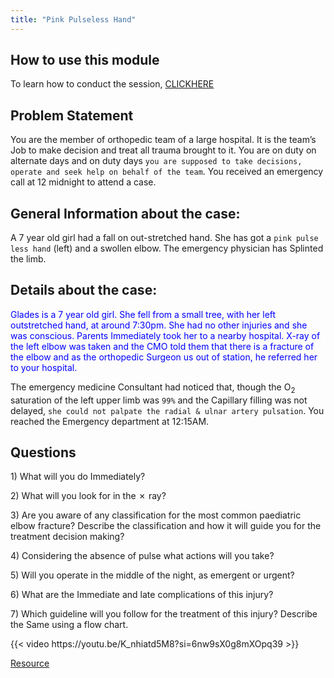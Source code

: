 ```yaml
---
title: "Pink Pulseless Hand"
---
```


## How to use this module

To learn how to conduct the session, [CLICK ](https://www.knotes.co.in/medical%20education/pbl)[HERE](https://www.knotes.co.in/education%20technology/pbl)

::: callout-warning
## Problem Statement

You are the member of orthopedic team of a large hospital. It is the team's Job to make decision and treat all trauma brought to it. You are on duty on alternate days and on duty days `you are supposed to take decisions, operate and seek help on behalf of the team`. You received an emergency call at 12 midnight to attend a case.
:::

## General Information about the case:

A 7 year old girl had a fall on out-stretched hand. She has got a `pink pulse less hand` (left) and a swollen elbow. The emergency physician has Splinted the limb.

## Details about the case:

[Glades is a 7 year old girl. She fell from a small tree, with her left outstretched hand, at around 7:30pm. She had no other injuries and she was conscious. Parents Immediately took her to a nearby hospital. X-ray of the left elbow was taken and the CMO told them that there is a fracture of the elbow and as the orthopedic Surgeon us out of station, he referred her to your hospital.]{style="color: blue"}

The emergency medicine Consultant had noticed that, though the O~2~ saturation of the left upper limb was `99%` and the Capillary filling was not delayed, `she could not palpate the radial & ulnar artery pulsation`. You reached the Emergency department at 12:15AM.

::: callout-caution
## Questions

1\) What will you do Immediately?

2\) What will you look for in the ✗ ray?

3\) Are you aware of any classification for the most common paediatric elbow fracture? Describe the classification and how it will guide you for the treatment decision making?

4\) Considering the absence of pulse what actions will you take?

5\) Will you operate in the middle of the night, as emergent or urgent?

6\) What are the Immediate and late complications of this injury?

7\) Which guideline will you follow for the treatment of this injury? Describe the Same using a flow chart.
:::

{{< video https://youtu.be/K_nhiatd5M8?si=6nw9sX0g8mXOpq39 >}}

[Resource](https://www.boa.ac.uk/static/a240155a-f0dd-4be7-8c8af7b6cc4da795/BOASTSupracondylarFracturesHumerusChildren2020-v2-FINAL.pdf)

